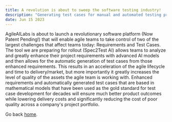 ```yaml
---
title: A revolution is about to sweep the software testing industry!
description: "Generating test cases for manual and automated testing projects is about to be revolutionized with the latest in AI learning models specifically designed for software testing."
date: Jun 15 2023
---
```


AgileAILabs is about to launch a revolutionary software platform (Now Patent Pending!) that will enable agile teams to take control of two of the largest challenges that affect teams today: Requirements and Test Cases. The tool we are preparing for rollout (Spec2Test AI) allows teams to analyze and greatly enhance their project requirements with advanced AI models and then allows for the automatic generation of test cases from those enhanced requirements. This results in an acceleration of the agile lifecycle and time to delivery/market, but more importantly it greatly increases the level of quality of the assets the agile team is working with. Enhanced requirements and automatically generated test cases that are based in mathematical models that have been used as the gold standard for test case development for decades will ensure much better product outcomes while lowering delivery costs and significantly reducing the cost of poor quality across a company's project portfolio.

Go back [home](/).
